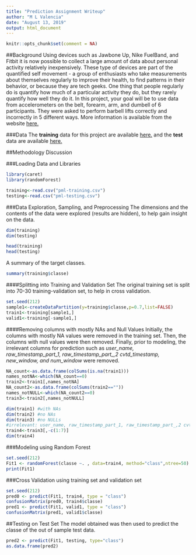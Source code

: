 ---
title: "Prediction Assignment Writeup"
author: "M L Valencia"
date: "August 13, 2019"
output: html_document
---

```{r include=FALSE}
knitr::opts_chunk$set(comment = NA)
```

##Background
Using devices such as Jawbone Up, Nike FuelBand, and Fitbit it is now possible to collect a large amount of data about personal activity relatively inexpensively. These type of devices are part of the quantified self movement - a group of enthusiasts who take measurements about themselves regularly to improve their health, to find patterns in their behavior, or because they are tech geeks. One thing that people regularly do is quantify how much of a particular activity they do, but they rarely quantify how well they do it. In this project, your goal will be to use data from accelerometers on the belt, forearm, arm, and dumbell of 6 participants. They were asked to perform barbell lifts correctly and incorrectly in 5 different ways. More information is available from the website [here.](http://groupware.les.inf.puc-rio.br/har)

###Data
The **training** data for this project are available [here.](https://d396qusza40orc.cloudfront.net/predmachlearn/pml-training.csv) and the **test** data are available [here.](https://d396qusza40orc.cloudfront.net/predmachlearn/pml-testing.csv)

##Methodology Discussion

###Loading Data and Libraries
```{r message=FALSE, warning=FALSE,results='hide'}
library(caret)
library(randomForest)

training<-read.csv("pml-training.csv")
testing<-read.csv("pml-testing.csv")

```

###Data Exploration, Sampling, and Preprocessing
The dimensions and the contents of the data were explored (results are hidden), to help gain insight on the data.
```{r results='hide'}
dim(training)
dim(testing)

head(training)
head(testing)
```

A summary of the target classes.
```{r}
summary(training$classe)
```

####Splitting into Training and Validation Set
The original training set is split into 70-30 training-validation set, to help in cross validation.
```{r}
set.seed(212)
sample1<-createDataPartition(y=training$classe,p=0.7,list=FALSE)
train1<-training[sample1,]
valid1<-training[-sample1,]
```

####Removing columns with mostly NAs and Null Values
Initially, the columns with mostly NA values were removed in the training set. Then, the columns with null values were then removed. Finally, prior to modeling, the irrelevant columns for prediction such as *user_name, raw_timestamp_part_1, raw_timestamp_part_,2 cvtd_timestamp, new_window, and num_window* were removed.
```{r}
NA_count<-as.data.frame(colSums(is.na(train1)))
names_notNA<-which(NA_count==0)
train2<-train1[,names_notNA]
NA_count2<-as.data.frame(colSums(train2==""))
names_notNULL<-which(NA_count2==0)
train3<-train2[,names_notNULL]

dim(train1) #with NAs
dim(train2) #no NAs
dim(train3) #no NULLs
#irrelevant: user_name, raw_timestamp_part_1, raw_timestamp_part_,2 cvtd_timestamp, new_window, and  num_window
train4<-train3[,-c(1:7)]
dim(train4)
```

###Modeling using Random Forest
```{r}
set.seed(212)
Fit1 <- randomForest(classe ~. , data=train4, method="class",ntree=50)
print(Fit1)
```

###Cross Validation using training set and validation set
```{r}
set.seed(212)
pred0 <- predict(Fit1, train4, type = "class")
confusionMatrix(pred0, train4$classe)
pred1 <- predict(Fit1, valid1, type = "class")
confusionMatrix(pred1, valid1$classe)

```


##Testing on Test Set
The model obtained was then used to predict the classe of the out of sample test data.
```{r}
pred2 <- predict(Fit1, testing, type="class")
as.data.frame(pred2)
```


